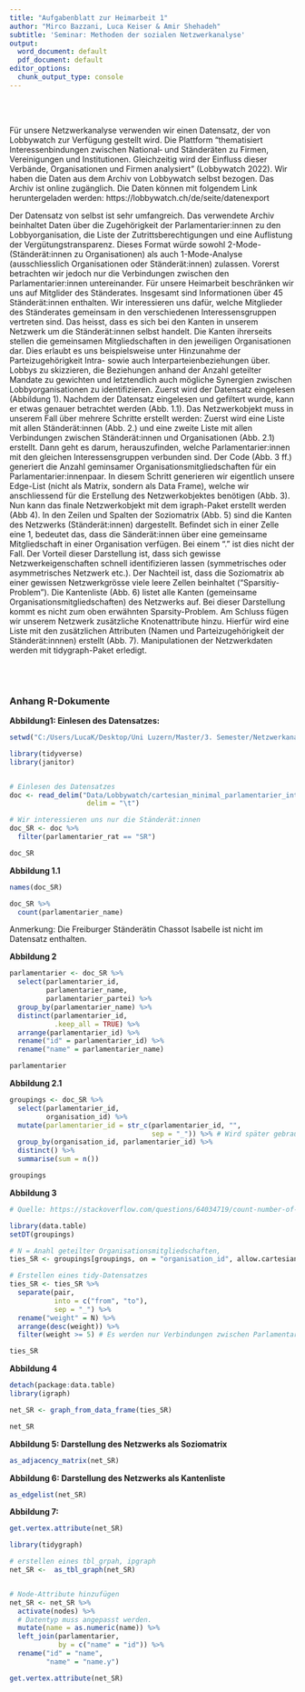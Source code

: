 ```yaml
---
title: "Aufgabenblatt zur Heimarbeit 1"
author: "Mirco Bazzani, Luca Keiser & Amir Shehadeh"
subtitle: 'Seminar: Methoden der sozialen Netzwerkanalyse'
output:
  word_document: default
  pdf_document: default
editor_options:
  chunk_output_type: console
---
```

<br>
<br>

Für unsere Netzwerkanalyse verwenden wir einen Datensatz, der von Lobbywatch zur Verfügung gestellt wird. Die Plattform “thematisiert Interessenbindungen zwischen National‐ und Ständeräten zu Firmen, Vereinigungen und Institutionen. Gleichzeitig wird der Einfluss dieser Verbände, Organisationen und Firmen analysiert” (Lobbywatch 2022). 
Wir haben die Daten aus dem Archiv von Lobbywatch selbst bezogen. Das Archiv ist online zugänglich. Die Daten können mit folgendem Link heruntergeladen werden: 
https://lobbywatch.ch/de/seite/datenexport 

Der Datensatz von selbst ist sehr umfangreich. Das verwendete Archiv beinhaltet Daten über die Zugehörigkeit der Parlamentarier:innen zu den Lobbyorganisation, die Liste der Zutrittsberechtigungen und eine Auflistung der Vergütungstransparenz. Dieses Format würde sowohl 2-Mode- (Ständerät:innen zu Organisationen) als auch 1-Mode-Analyse (ausschliesslich Organisationen oder Ständerät:innen) zulassen. Vorerst betrachten wir jedoch nur die Verbindungen zwischen den Parlamentarier:innen untereinander. Für unsere Heimarbeit beschränken wir uns auf Mitglider des Ständerates. Insgesamt sind Informationen über 45 Ständerät:innen  enthalten. Wir interessieren uns dafür, welche Mitglieder des Ständerates gemeinsam in den verschiedenen Interessensgruppen vertreten sind. Das heisst, dass es sich bei den Kanten in unserem Netzwerk um die Ständerät:innen selbst handelt. Die Kanten ihrerseits stellen die gemeinsamen Mitgliedschaften in den jeweiligen Organisationen dar. Dies erlaubt es uns beispielsweise unter Hinzunahme der Parteizugehörigkeit Intra- sowie auch Interparteienbeziehungen über. 
Lobbys zu skizzieren, die Beziehungen anhand der Anzahl geteilter Mandate zu gewichten und letztendlich auch mögliche Synergien zwischen Lobbyorganisationen zu identifizieren. Zuerst wird der Datensatz eingelesen (Abbildung 1). Nachdem der Datensatz eingelesen und gefiltert wurde, kann er etwas genauer betrachtet werden (Abb. 1.1). Das Netzwerkobjekt muss in unserem Fall über mehrere Schritte erstellt werden: Zuerst wird eine Liste mit allen Ständerät:innen (Abb. 2.) und eine zweite Liste mit allen Verbindungen zwischen Ständerät:innen und Organisationen (Abb. 2.1) erstellt. Dann geht es darum, herauszufinden, welche Parlamentarier:innen mit den gleichen Interessensgruppen verbunden sind. Der Code (Abb. 3 ff.) generiert die Anzahl geminsamer Organisationsmitgliedschaften für ein Parlamentarier:innenpaar. In diesem Schritt generieren wir eigentlich unsere Edge-List (nicht als Matrix, sondern als Data Frame), welche wir anschliessend für die Erstellung des Netzwerkobjektes benötigen (Abb. 3). Nun kann das finale Netzwerkobjekt mit dem igraph-Paket erstellt werden (Abb 4). In den Zeilen und Spalten der Soziomatrix (Abb. 5) sind die Kanten des Netzwerks (Ständerät:innen) dargestellt. Befindet sich in einer Zelle eine 1, bedeutet das, dass die Sänderät:innen über eine gemeinsame Mitgliedschaft in einer Organisation verfügen. Bei einem “.” ist dies nicht der Fall. Der Vorteil dieser Darstellung ist, dass sich gewisse Netzwerkeigenschaften schnell identifizieren lassen (symmetrisches oder asymmetrisches Netzwerk etc.). Der Nachteil ist, dass die Soziomatrix ab einer gewissen Netzwerkgrösse viele leere Zellen beinhaltet (“Sparsitiy-Problem”). Die Kantenliste (Abb. 6) listet alle Kanten (gemeinsame Organisationsmitgliedschaften) des Netzwerks auf. Bei dieser Darstellung kommt es nicht zum oben erwähnten Sparsity-Problem. Am Schluss fügen wir unserem Netzwerk zusätzliche Knotenattribute hinzu. Hierfür wird eine Liste mit den zusätzlichen Attributen (Namen und Parteizugehörigkeit der Ständerät:innnen) erstellt (Abb. 7). Manipulationen der Netzwerkdaten werden mit tidygraph-Paket erledigt.

<br>
<br>

### Anhang R-Dokumente

**Abbildung1: Einlesen des Datensatzes:**

```r
setwd("C:/Users/LucaK/Desktop/Uni Luzern/Master/3. Semester/Netzwerkanalyse/Heimarbeit")

library(tidyverse)
library(janitor)


# Einlesen des Datensatzes
doc <- read_delim("Data/Lobbywatch/cartesian_minimal_parlamentarier_interessenbindung.csv",
                   delim = "\t")

# Wir interessieren uns nur die Ständerät:innen
doc_SR <- doc %>% 
  filter(parlamentarier_rat == "SR")

doc_SR
```

**Abbildung 1.1**

```r
names(doc_SR)
```

```r
doc_SR %>% 
  count(parlamentarier_name)
```

Anmerkung: Die Freiburger Ständerätin Chassot Isabelle ist nicht im Datensatz enthalten.

**Abbildung 2**

```r
parlamentarier <- doc_SR %>% 
  select(parlamentarier_id, 
         parlamentarier_name, 
         parlamentarier_partei) %>% 
  group_by(parlamentarier_name) %>% 
  distinct(parlamentarier_id, 
           .keep_all = TRUE) %>% 
  arrange(parlamentarier_id) %>% 
  rename("id" = parlamentarier_id) %>% 
  rename("name" = parlamentarier_name)

parlamentarier
```

**Abbildung 2.1**

```r
groupings <- doc_SR %>% 
  select(parlamentarier_id,
         organisation_id) %>% 
  mutate(parlamentarier_id = str_c(parlamentarier_id, "",
                                   sep = "_")) %>% # Wird später gebraucht, um die einzelnen IDs wieder voneinander trennen zu können.
  group_by(organisation_id, parlamentarier_id) %>% 
  distinct() %>% 
  summarise(sum = n())

groupings
```

**Abbildung 3**

```r
# Quelle: https://stackoverflow.com/questions/64034719/count-number-of-times-two-values-co-occur-within-a-group-in-r

library(data.table)
setDT(groupings)

# N = Anahl geteilter Organisationsmitgliedschaften,
ties_SR <- groupings[groupings, on = "organisation_id", allow.cartesian = TRUE][parlamentarier_id<i.parlamentarier_id, .N, .(pair = paste0(parlamentarier_id, i.parlamentarier_id))]

# Erstellen eines tidy-Datensatzes
ties_SR <- ties_SR %>% 
  separate(pair, 
           into = c("from", "to"), 
           sep = "_") %>% 
  rename("weight" = N) %>% 
  arrange(desc(weight)) %>% 
  filter(weight >= 5) # Es werden nur Verbindungen zwischen Parlamentarier:innen verwendet, die in >= 5 gleichen Organisationen einsitzen. 

ties_SR
```

**Abbildung 4**

```r
detach(package:data.table)
library(igraph)

net_SR <- graph_from_data_frame(ties_SR)

net_SR
```

**Abbildung 5: Darstellung des Netzwerks als Soziomatrix**

```r
as_adjacency_matrix(net_SR)
```

**Abbildung 6: Darstellung des Netzwerks als Kantenliste**

```r
as_edgelist(net_SR)
```

**Abbildung 7:**

```r
get.vertex.attribute(net_SR)
```

```r
library(tidygraph)

# erstellen eines tbl_grpah, ipgraph
net_SR <-  as_tbl_graph(net_SR)


# Node-Attribute hinzufügen
net_SR <- net_SR %>% 
  activate(nodes) %>%
  # Datentyp muss angepasst werden.
  mutate(name = as.numeric(name)) %>% 
  left_join(parlamentarier,
            by = c("name" = "id")) %>% 
  rename("id" = "name",
         "name" = "name.y")

get.vertex.attribute(net_SR)
```


